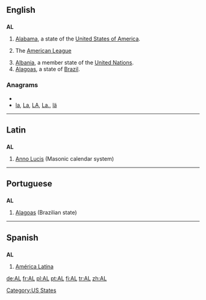 {{also|Appendix:Variations of "al"}}
==English==

==={{abbreviation}}===
'''AL'''

# [[Alabama]], a state of the [[United States of America]].
# {{US}}{{Canada}}{{baseball}} The [[American League]]
# [[Albania]], a member state of the [[United Nations]].
# [[Alagoas]], a state of [[Brazil]].

===Anagrams===
* {{alphagram|al}}
* [[la#English|la]], [[La#English|La]], [[LA#English|LA]], [[La.#English|La.]], [[lä#English|lä]]


[[Category:US States]]

----

==Latin==

==={{abbreviation|la}}===
'''AL'''

# [[Anno Lucis]] (Masonic calendar system)

----

==Portuguese==

==={{abbreviation|pt}}===
'''AL'''

# [[Alagoas]] (Brazilian state)

----

==Spanish==

==={{abbreviation|es}}===
'''AL'''

# [[América Latina]]

[[de:AL]]
[[fr:AL]]
[[pl:AL]]
[[pt:AL]]
[[fi:AL]]
[[tr:AL]]
[[zh:AL]]